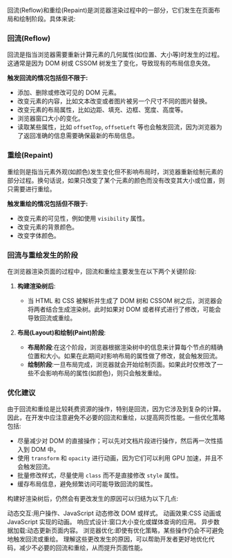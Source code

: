 回流(Reflow)和重绘(Repaint)是浏览器渲染过程中的一部分，它们发生在页面布局和绘制阶段。具体来说:

### **回流(Reflow)**

回流是指当浏览器需要重新计算元素的几何属性(如位置、大小等)时发生的过程。这通常是因为 DOM 树或 CSSOM 树发生了变化，导致现有的布局信息失效。

**触发回流的情况包括但不限于:**

- 添加、删除或修改可见的 DOM 元素。
- 改变元素的内容，比如文本改变或者图片被另一个尺寸不同的图片替换。
- 改变元素的布局属性，比如边距、填充、边框、宽度、高度等。
- 浏览器窗口大小的变化。
- 读取某些属性，比如 `offsetTop`, `offsetLeft` 等也会触发回流，因为浏览器为了返回准确的信息需要确保最新的布局信息。

### **重绘(Repaint)**

重绘则是指当元素外观(如颜色)发生变化但不影响布局时，浏览器重新绘制元素的部分过程。换句话说，如果只改变了某个元素的颜色而没有改变其大小或位置，则只需要进行重绘。

**触发重绘的情况包括但不限于:**

- 改变元素的可见性，例如使用 `visibility` 属性。
- 改变元素的背景颜色。
- 改变字体颜色。

### **回流与重绘发生的阶段**

在浏览器渲染页面的过程中，回流和重绘主要发生在以下两个关键阶段:

1. **构建渲染树后**:

   - 当 HTML 和 CSS 被解析并生成了 DOM 树和 CSSOM 树之后，浏览器会将两者结合生成渲染树。此时如果对 DOM 或者样式进行了修改，可能会导致回流或重绘。

2. **布局(Layout)和绘制(Paint)阶段**:
   - **布局阶段**:在这个阶段，浏览器根据渲染树中的信息来计算每个节点的精确位置和大小。如果在此期间对影响布局的属性做了修改，就会触发回流。
   - **绘制阶段**:一旦布局完成，浏览器就会开始绘制页面。如果此时仅修改了一些不会影响布局的属性(如颜色)，则只会触发重绘。

### **优化建议**

由于回流和重绘是比较耗费资源的操作，特别是回流，因为它涉及到复杂的计算。因此，在开发中应注意避免不必要的回流和重绘，以提高网页性能。一些优化策略包括:

- 尽量减少对 DOM 的直接操作；可以先对文档片段进行操作，然后再一次性插入到 DOM 中。
- 使用 `transform` 和 `opacity` 进行动画，因为它们可以利用 GPU 加速，并且不会触发回流。
- 批量修改样式，尽量使用 `class` 而不是直接修改 `style` 属性。
- 缓存布局信息，避免频繁访问可能导致回流的属性。

构建好渲染树后，仍然会有更改发生的原因可以归结为以下几点:

动态交互:用户操作、JavaScript 动态修改 DOM 或样式。
动画效果:CSS 动画或 JavaScript 实现的动画。
响应式设计:窗口大小变化或媒体查询的应用。
异步数据加载:动态更新页面内容。
浏览器优化:即使有优化策略，某些操作仍会不可避免地触发回流或重绘。
理解这些更改发生的原因，可以帮助开发者更好地优化代码，减少不必要的回流和重绘，从而提升页面性能。

